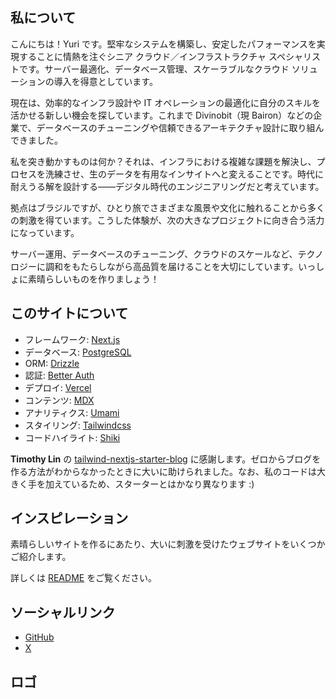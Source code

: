 ---
---

## 私について

こんにちは！Yuri です。堅牢なシステムを構築し、安定したパフォーマンスを実現することに情熱を注ぐシニア クラウド／インフラストラクチャ スペシャリストです。サーバー最適化、データベース管理、スケーラブルなクラウド ソリューションの導入を得意としています。

現在は、効率的なインフラ設計や IT オペレーションの最適化に自分のスキルを活かせる新しい機会を探しています。これまで Divinobit（現 Bairon）などの企業で、データベースのチューニングや信頼できるアーキテクチャ設計に取り組んできました。

私を突き動かすものは何か？それは、インフラにおける複雑な課題を解決し、プロセスを洗練させ、生のデータを有用なインサイトへと変えることです。時代に耐えうる解を設計する――デジタル時代のエンジニアリングだと考えています。

拠点はブラジルですが、ひとり旅でさまざまな風景や文化に触れることから多くの刺激を得ています。こうした体験が、次の大きなプロジェクトに向き合う活力になっています。

サーバー運用、データベースのチューニング、クラウドのスケールなど、テクノロジーに調和をもたらしながら高品質を届けることを大切にしています。いっしょに素晴らしいものを作りましょう！

## このサイトについて

- フレームワーク: [Next.js](https://nextjs.org/)
- データベース: [PostgreSQL](https://www.postgresql.org/)
- ORM: [Drizzle](https://orm.drizzle.team/)
- 認証: [Better Auth](https://www.better-auth.com/)
- デプロイ: [Vercel](https://vercel.com)
- コンテンツ: [MDX](https://mdxjs.com/)
- アナリティクス: [Umami](https://github.com/umami-software/umami)
- スタイリング: [Tailwindcss](https://tailwindcss.com)
- コードハイライト: [Shiki](https://github.com/shikijs/shiki)

**Timothy Lin** の
[tailwind-nextjs-starter-blog](https://github.com/timlrx/tailwind-nextjs-starter-blog) に感謝します。ゼロからブログを作る方法がわからなかったときに大いに助けられました。なお、私のコードは大きく手を加えているため、スターターとはかなり異なります :)

## インスピレーション

素晴らしいサイトを作るにあたり、大いに刺激を受けたウェブサイトをいくつかご紹介します。

詳しくは [README](https://github.com/isyuricunha/website/blob/main/CREDITS.md) をご覧ください。

## ソーシャルリンク

- [GitHub](https://github.com/isyuricunha)
- [X](https://x.com/isyuricunha)

## ロゴ

<Logo />
